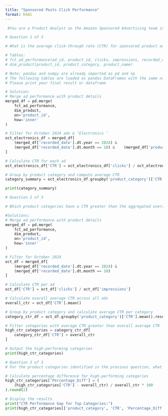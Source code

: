 ```yaml
---
title: "Sponsored Posts Click Performance"
format: html
---
```


```python
 #You are a Product Analyst on the Amazon Sponsored Advertising team investigating sponsored product ad engagement across electronics categories. Your team wants to understand CTR variations to optimize targeted advertising strategies.

# Question 1 of 3

# What is the average click-through rate (CTR) for sponsored product ads for each product category that contains the substring 'Electronics' in its name during October 2024? This analysis will help determine which electronics-related categories are performing optimally.

# Tables:
# fct_ad_performance(ad_id, product_id, clicks, impressions, recorded_date)
# dim_product(product_id, product_category, product_name)

# Note: pandas and numpy are already imported as pd and np
# The following tables are loaded as pandas DataFrames with the same names: fct_ad_performance, dim_product
# Please print your final result or dataframe

# Solution:
# Merge ad performance with product details
merged_df = pd.merge(
    fct_ad_performance,
    dim_product,
    on='product_id',
    how='inner'
)

# Filter for October 2024 ads & ‘Electronics ‘
oct_electronics_df = merged_df[
    (merged_df['recorded_date'].dt.year == 2024) &
    (merged_df['recorded_date'].dt.month == 10) &    (merged_df['product_category'].str.contains('Electronics', case=False, na=False))
]

# Calculate CTR for each ad
oct_electronics_df['CTR'] = oct_electronics_df['clicks'] / oct_electronics_df['impressions']

# Group by product category and compute average CTR
category_summary = oct_electronics_df.groupby('product_category')['CTR'].mean().reset_index()

print(category_summary)

```

```python
# Question 2 of 3

# Which product categories have a CTR greater than the aggregated overall average CTR for sponsored product ads during October 2024? This analysis will identify high-performing categories for further optimization. For this question, we want to calculate CTR for each ad, then get the average across ads by product category & overall.

#Solutions:
# Merge ad performance with product details
merged_df = pd.merge(
    fct_ad_performance,
    dim_product,
    on='product_id',
    how='inner'
)

# Filter for October 2024
oct_df = merged_df[
    (merged_df['recorded_date'].dt.year == 2024) &
    (merged_df['recorded_date'].dt.month == 10)
]

# Calculate CTR per ad
oct_df['CTR'] = oct_df['clicks'] / oct_df['impressions']

# Calculate overall average CTR across all ads
overall_ctr = oct_df['CTR'].mean()

# Group by product category and calculate average CTR per category
category_ctr_df = oct_df.groupby('product_category')['CTR'].mean().reset_index()

# Filter categories with average CTR greater than overall average CTR
high_ctr_categories = category_ctr_df[
    category_ctr_df['CTR'] > overall_ctr
]

# Output the high-performing categories
print(high_ctr_categories)

```

```python
# Question 3 of 3
# For the product categories identified in the previous question, what is the percentage difference between their CTR and the overall average CTR for October 2024? This analysis will quantify the performance gap to recommend specific categories for targeted advertising optimization.

# Calculate percentage difference for high-performing categories
high_ctr_categories['Percentage_Diff'] = (
    (high_ctr_categories['CTR'] - overall_ctr) / overall_ctr * 100
).round(2)

# Display the results
print("CTR Performance Gap for Top Categories:")
print(high_ctr_categories[['product_category', 'CTR', 'Percentage_Diff']])


```